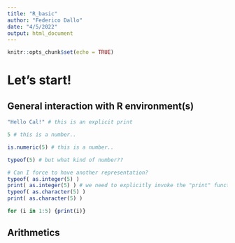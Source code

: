 ```yaml
---
title: "R_basic"
author: "Federico Dallo"
date: "4/5/2022"
output: html_document
---
```


```r
knitr::opts_chunk$set(echo = TRUE)
```

# Let's start!

## General interaction with R environment(s)
```r
"Hello Cal!" # this is an explicit print
```

```r
5 # this is a number.. 
```

```r
is.numeric(5) # this is a number.. 
```

```r
typeof(5) # but what kind of number??
```

```r
# Can I force to have another representation?
typeof( as.integer(5) )
print( as.integer(5) ) # we need to explicitly invoke the "print" function
typeof( as.character(5) )
print( as.character(5) )
```

```r
for (i in 1:5) {print(i)}
```

## Arithmetics 
